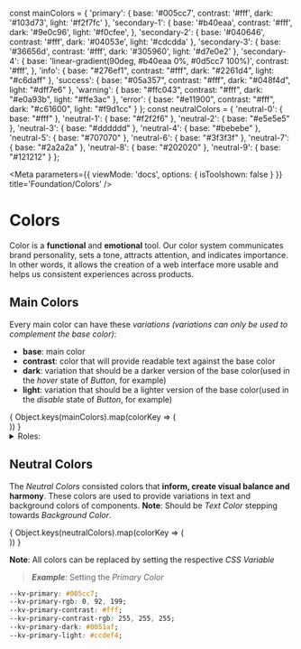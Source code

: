 const mainColors = {
	'primary': {
		base: '#005cc7',
		contrast: '#fff',
		dark: '#103d73',
		light: '#f2f7fc'
	},
	'secondary-1': {
		base: '#b40eaa',
		contrast: '#fff',
		dark: '#9e0c96',
		light: '#f0cfee',
	},
	'secondary-2': {
		base: '#040646',
		contrast: '#fff',
		dark: '#04053e',
		light: '#cdcdda'
	},
	'secondary-3': {
		base: '#36656d',
		contrast: '#fff',
		dark: '#305960',
		light: '#d7e0e2'
	},
	'secondary-4': {
		base: 'linear-gradient(90deg, #b40eaa 0%, #0d5cc7 100%)',
		contrast: '#fff',
	},
	'info': {
		base: "#276ef1",
		contrast: "#fff",
		dark: "#2261d4",
		light: "#c6daff"
	},
	'success': {
		base: "#05a357",
		contrast: "#fff",
		dark: "#048f4d",
		light: "#dff7e6"
	},
	'warning': {
		base: "#ffc043",
		contrast: "#fff",
		dark: "#e0a93b",
		light: "#ffe3ac"
	},
	'error': {
		base: "#e11900",
		contrast: "#fff",
		dark: "#c61600",
		light: "#f9d1cc"
	}
};
const neutralColors = {
	'neutral-0': {
		base: "#fff"
	},
	'neutral-1': {
		base: "#f2f2f6"
	},
	'neutral-2': {
		base: "#e5e5e5"
	},
	'neutral-3': {
		base: "#dddddd"
	},
	'neutral-4': {
		base: "#bebebe"
	},
	'neutral-5': {
		base: "#707070"
	},
	'neutral-6': {
		base: "#3f3f3f"
	},
	'neutral-7': {
		base: "#2a2a2a"
	},
	'neutral-8': {
		base: "#202020"
	},
	'neutral-9': {
		base: "#121212"
	}
};


<Meta
	parameters={{
		viewMode: 'docs',
		options: { isToolshown: false }
	}}
	title='Foundation/Colors'
/>

# Colors

Color is a **functional** and **emotional** tool. Our color system communicates brand personality, sets a tone, attracts attention, and indicates importance. In other words, it allows the creation of a web interface more usable and helps us consistent experiences across products.

## Main Colors

Every main color can have these *variations* *(variations can only be used to
complement the base color)*:

* __base__: main color
* __contrast__: color that will provide readable text against the base color
* __dark__: variation that should be a darker version of the base color(used in the *hover* state of *Button*, for example)
* __light__: variation that should be a lighter version of the base color(used in the *disable* state of *Button*, for example)

<ColorPalette>
	{
		Object.keys(mainColors).map(colorKey => (
			<div key={colorKey}>
				<ColorItem
					title={colorKey}
					subtitle={`kv-color(\'${colorKey.toLowerCase()}\', *variation*)`}
					colors={mainColors[colorKey]}
				/>
			</div>
		))
	}
</ColorPalette>
<details>
	<summary style={{color:'#fff'}}>Roles:</summary>
	<ul>
		<li><strong>Primary palette</strong>: The role of primary color is to overrun the other colors to catch the eye of the human easily.</li>
		<li><strong>Secondary palette</strong>: The secondary colors principal role is to be a <strong>complement to the primary color</strong>. So it can only be used as decor elements or in a small component that needs to be distinctive. </li>
		<li><strong>Alerts palette</strong>: The role of these colors is to inform different statuses. Each color is assigned a group. </li>
	</ul>
	<h3></h3>

</details>

## Neutral Colors

The *Neutral Colors* consisted colors that **inform, create visual balance and harmony**. These colors are used to provide variations in text and background colors of components.
**Note**: Should be *Text Color* stepping towards *Background Color*.

<ColorPalette>
	{
		Object.keys(neutralColors).map(colorKey => (
			<div key={colorKey}>
				<ColorItem
					title={colorKey}
					subtitle={`kv-color(\'${colorKey.toLowerCase()}\')`}
					colors={neutralColors[colorKey]}
				/>
			</div>
		))
	}
</ColorPalette>


**Note**: All colors can be replaced by setting the respective *CSS Variable*
> ***Example***: Setting the *Primary Color*
```css
--kv-primary: #005cc7;
--kv-primary-rgb: 0, 92, 199;
--kv-primary-contrast: #fff;
--kv-primary-contrast-rgb: 255, 255, 255;
--kv-primary-dark: #0051af;
--kv-primary-light: #ccdef4;
```
